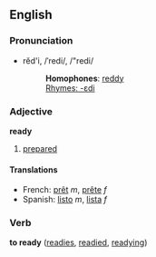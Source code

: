 ==English==
===Pronunciation===
*rĕd'i, /ˈredi/, /"redi/
*:'''Homophones''': [[reddy]]
*:[[Rhymes:English:-ɛdi|Rhymes: -ɛdi]]

===Adjective===
'''ready'''

# [[prepared]]

====Translations====
*French: [[prêt]] ''m'', [[prête]] ''f''
*Spanish: [[listo]] ''m'', [[lista]] ''f''

===Verb===
'''to ready''' ([[readies]], [[readied]], [[readying]])